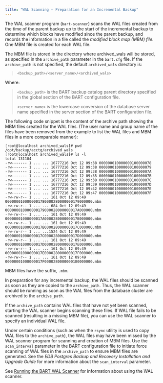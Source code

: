 ```yaml
---
title: "WAL Scanning – Preparation for an Incremental Backup"
---
```


<div id="wal_scanning_preparation_for_an_incremental_backup" class="registered_link"></div>

The WAL scanner program (`bart-scanner`) scans the WAL files created from the time of the parent backup up to the start of the incremental backup to determine which blocks have modified since the parent backup, and records the information in a file called the *modified block map (MBM) file*. One MBM file is created for each WAL file.

The MBM file is stored in the directory where archived_wals will be stored, as specified in the `archive_path` parameter in the `bart.cfg` file. If the `archive_path` is not specified, the default `archived_wals` directory is:

> `<backup_path>/<server_name>/<archived_wals>`

Where:

> `<backup_path>` is the BART backup catalog parent directory specified in the global section of the BART configuration file.
>
> `<server_name>` is the lowercase conversion of the database server name specified in the server section of the BART configuration file.

The following code snippet is the content of the archive path showing the MBM files created for the WAL files. (The user name and group name of the files have been removed from the example to list the WAL files and MBM files in a more comparable manner):

```
[root@localhost archived_wals]# pwd
/opt/backup/acctg/archived_wals
[root@localhost archived_wals]# ls -l
total 131104
-rw------- 1 ... ... 16777216 Oct 12 09:38 000000010000000100000078
-rw------- 1 ... ... 16777216 Oct 12 09:38 000000010000000100000079
-rw------- 1 ... ... 16777216 Oct 12 09:38 00000001000000010000007A
-rw------- 1 ... ... 16777216 Oct 12 09:35 00000001000000010000007B
-rw------- 1 ... ... 16777216 Oct 12 09:38 00000001000000010000007C
-rw------- 1 ... ... 16777216 Oct 12 09:39 00000001000000010000007D
-rw------- 1 ... ... 16777216 Oct 12 09:42 00000001000000010000007E
-rw------- 1 ... ... 16777216 Oct 12 09:47 00000001000000010000007F
-rw-rw-r-- 1 ... ... 161 Oct 12 09:49 0000000100000001780000280000000179000000.mbm
-rw-rw-r-- 1 ... ... 684 Oct 12 09:49 000000010000000179000028000000017A000000.mbm
-rw-rw-r-- 1 ... ... 161 Oct 12 09:49 00000001000000017A000028000000017B000000.mbm
-rw-rw-r-- 1 ... ... 161 Oct 12 09:49 00000001000000017B000028000000017C000000.mbm
-rw-rw-r-- 1 ... ...1524 Oct 12 09:49 00000001000000017C000028000000017D000000.mbm
-rw-rw-r-- 1 ... ... 161 Oct 12 09:49 00000001000000017D000028000000017E000000.mbm
-rw-rw-r-- 1 ... ... 161 Oct 12 09:49 00000001000000017E000028000000017F000000.mbm
-rw-rw-r-- 1 ... ... 161 Oct 12 09:49 00000001000000017F0000280000000180000000.mbm
```

MBM files have the suffix, `.mbm`.

In preparation for any incremental backup, the WAL files should be scanned as soon as they are copied to the `archive_path`. Thus, the WAL scanner should be running as soon as the WAL files from the database cluster are archived to the `archive_path`.

If the `archive_path` contains WAL files that have not yet been scanned, starting the WAL scanner begins scanning these files. If WAL file fails to be scanned (resulting in a missing MBM file), you can use the WAL scanner to specify an individual WAL file.

Under certain conditions (such as when the `rsync` utility is used to copy WAL files to the `archive_path`), the WAL files may have been missed by the WAL scanner program for scanning and creation of MBM files. Use the `scan_interval` parameter in the BART configuration file to initiate force scanning of WAL files in the `archive_path` to ensure MBM files are generated. See the *EDB Postgres Backup and Recovery Installation and Upgrade Guide* for more information about the `scan_interval` parameter.

See [Running the BART WAL Scanner](../../04_using_bart/#running_the_bart_wal_scanner) for information about using the WAL scanner.
